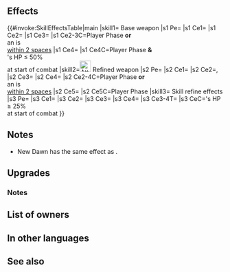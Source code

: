 {{Weapon Infobox
|tagid=SID_明日の光
|userVersion1=Closed
|userVersion2=Open
|userVersion3=Gleam Closed
|userVersion4=Gleam Open
|weaponType=Colorless Tome
|might=14
|range=2
|effectiveness=Armored,Cavalry
|effect=Effective against armored and cavalry foes. Grants Atk+3. If unit initiates combat or if unit is within 2 spaces of an ally, grants Atk/Res+6 during combat and unit makes a guaranteed follow-up attack. If unit's HP ≤ 50% and unit initiates combat, unit can make a follow-up attack before foe can counterattack.
|cost=400
|exclusive=1
|statModifiers=0,17,0,0,0
|required=Atlas (weapon)
|intID=2712
|sort=583
|value=20
|timingID=1
|abilityID=304
|limit1ID=58
|randomTimestamp=2021-10-01T07:00:00Z
|randomMinLv=31
|refinePaths=default
|refineSP=400
|refineMedals=500
|refineDews=200
|upgradedEffect=Effective against armored and cavalry foes.<br>Grants Atk+3.<br><br>If unit initiates combat or is within 2 spaces of an ally, grants Atk/Res+6 and Spd/Def+5 to unit, grants Atk/Spd/Def/Res+X to unit (X = 10% of unit's Res at start of combat), and unit makes a guaranteed follow-up attack during combat.<br><br>If unit initiates combat, unit can make a follow-up attack before foe can counterattack.
|cooldownSkill1=-1
|effectSkill1=Accelerates Special trigger (cooldown count-1).<br><br>At start of combat, if unit's HP ≥ 25%, grants Atk/Spd/Def/Res+5 to unit, neutralizes penalties to Atk/Res, deals damage = 20% of unit's Res (excluding area-of-effect Specials), and reduces the percentage of foe's non-Special "reduce damage by X%" skills by 50% during combat (excluding area-of-effect Specials).
|properties=random_owner
}}
==Effects==
{{#invoke:SkillEffectsTable|main
|skill1={{SCi|weapon}} Base weapon
|s1 Pe={{Eft|Stat Boosts|Atk|3}}
|s1 Ce1={{Eft|Effectiveness|{{Mt|Armored}} '''&''' {{Mt|Cavalry}}<br>}}
|s1 Ce2={{Eft|Temporary buffs|Atk/Res|6}}
|s1 Ce3={{Eft|Guaranteed Follow-Ups}}
|s1 Ce2-3C=Player Phase '''or'''<br>an {{Tgt|Ally}} is<br>[[within 2 spaces]]
|s1 Ce4={{Eft|Desperation}}
|s1 Ce4C=Player Phase '''&'''<br>{{Tgt|Unit}}'s HP ≤ 50%<br>at start of combat
|skill2=[[File:Attack Plus W.png|x26px|class=inline-icon]] Refined weapon
|s2 Pe={{Eft|Stat Boosts|Atk|3}}
|s2 Ce1={{Eft|Effectiveness|{{Mt|Armored}} '''&''' {{Mt|Cavalry}}<br>}}
|s2 Ce2={{Eft|Temporary buffs|Atk/Res|6}}, {{Eft|Temporary buffs|Spd/Def|5}}
|s2 Ce3={{Eft|Temporary buffs|Atk/Spd/Def/Res|10% of {{Tgt|Unit}}'s Res<br>at start of combat}}
|s2 Ce4={{Eft|Guaranteed Follow-Ups}}
|s2 Ce2-4C=Player Phase '''or'''<br>an {{Tgt|Ally}} is<br>[[within 2 spaces]]
|s2 Ce5={{Eft|Desperation}}
|s2 Ce5C=Player Phase
|skill3={{Si|New Dawn|refine=Skill1}} Skill refine effects
|s3 Pe={{Eft|Accelerates Special}}
|s3 Ce1={{Eft|Temporary buffs|Atk/Spd/Def/Res|5}}
|s3 Ce2={{Eft|Damage Boost|20% of {{Tgt|Unit}}'s Res}}
|s3 Ce3={{Eft|Neutralize Bonuses|Atk/Res}}
|s3 Ce4={{Eft|Reduce Damage Reduction|50%}}
|s3 Ce3-4T={{Tgt|Foe}}
|s3 CeC={{Tgt|Unit}}'s HP ≥ 25%<br>at start of combat
}}

==Notes==
* New Dawn has the same effect as {{St|Desperation 2}}.
{{Effective damage bonus|armored,cavalry}}
{{IfUnitInitiates}}
{{Temporary buffs}}
{{Follow-up before counterattack|guaranteed=1}}
==Upgrades==
{{Weapon Upgrade List}}
===Notes===
{{At start of combat|name=Refined New Dawn}}
{{Bonus neutralization|name={{St|New Dawn|refine=Skill1}}}}
{{DamageBoost|name={{St|New Dawn|refine=Skill1}}}}
{{Reduce Damage Reduction|name={{St|New Dawn|refine=Skill1}}}}
==List of owners==
{{Skill Hero List}}
==In other languages==
{{OtherLanguages
|japanese=明日の光
|german=Morgenröte
|spanishEU=Nueva aurora
|spanishLA=Nueva aurora
|french=Nouvelle aube
|italian=Nuova alba
|chineseTW=明日之光
|portuguese=Nova aurora
}}
==See also==
{{See also skills|cond=WeaponEffectiveness='armored,cavalry'}}
{{Weapons Navbox}}